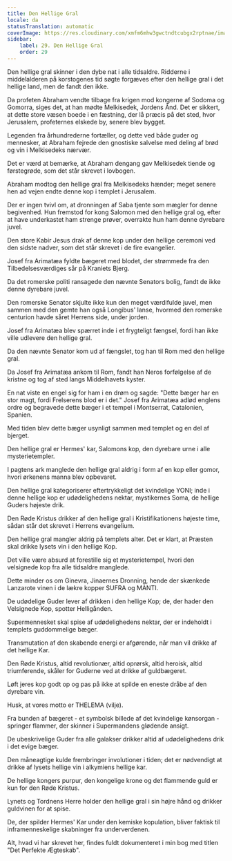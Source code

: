 ```yaml
---
title: Den Hellige Gral
locale: da
statusTranslation: automatic
coverImage: https://res.cloudinary.com/xmfm6mhw3gwctndtcubgx2rptnae/image/upload/v1741354419/small_cover_la_gran_rebelion_28716e29d2.webp
sidebar:
    label: 29. Den Hellige Gral
    order: 29
---
```

Den hellige gral skinner i den dybe nat i alle tidsaldre. Ridderne i middelalderen på korstogenes tid søgte forgæves efter den hellige gral i det hellige land, men de fandt den ikke.

Da profeten Abraham vendte tilbage fra krigen mod kongerne af Sodoma og Gomorra, siges det, at han mødte Melkisedek, Jordens Ånd. Det er sikkert, at dette store væsen boede i en fæstning, der lå præcis på det sted, hvor Jerusalem, profeternes elskede by, senere blev bygget.

Legenden fra århundrederne fortæller, og dette ved både guder og mennesker, at Abraham fejrede den gnostiske salvelse med deling af brød og vin i Melkisedeks nærvær.

Det er værd at bemærke, at Abraham dengang gav Melkisedek tiende og førstegrøde, som det står skrevet i lovbogen.

Abraham modtog den hellige gral fra Melkisedeks hænder; meget senere hen ad vejen endte denne kop i templet i Jerusalem.

Der er ingen tvivl om, at dronningen af Saba tjente som mægler for denne begivenhed. Hun fremstod for kong Salomon med den hellige gral og, efter at have underkastet ham strenge prøver, overrakte hun ham denne dyrebare juvel.

Den store Kabir Jesus drak af denne kop under den hellige ceremoni ved den sidste nadver, som det står skrevet i de fire evangelier.

Josef fra Arimatæa fyldte bægeret med blodet, der strømmede fra den Tilbedelsesværdiges sår på Kraniets Bjerg.

Da det romerske politi ransagede den nævnte Senators bolig, fandt de ikke denne dyrebare juvel.

Den romerske Senator skjulte ikke kun den meget værdifulde juvel, men sammen med den gemte han også Longibus' lanse, hvormed den romerske centurion havde såret Herrens side, under jorden.

Josef fra Arimatæa blev spærret inde i et frygteligt fængsel, fordi han ikke ville udlevere den hellige gral.

Da den nævnte Senator kom ud af fængslet, tog han til Rom med den hellige gral.

Da Josef fra Arimatæa ankom til Rom, fandt han Neros forfølgelse af de kristne og tog af sted langs Middelhavets kyster.

En nat viste en engel sig for ham i en drøm og sagde: "Dette bæger har en stor magt, fordi Frelserens blod er i det." Josef fra Arimatæa adlød englens ordre og begravede dette bæger i et tempel i Montserrat, Catalonien, Spanien.

Med tiden blev dette bæger usynligt sammen med templet og en del af bjerget.

Den hellige gral er Hermes' kar, Salomons kop, den dyrebare urne i alle mysterietempler.

I pagtens ark manglede den hellige gral aldrig i form af en kop eller gomor, hvori ørkenens manna blev opbevaret.

Den hellige gral kategoriserer eftertrykkeligt det kvindelige YONI; inde i denne hellige kop er udødelighedens nektar, mystikernes Soma, de hellige Guders højeste drik.

Den Røde Kristus drikker af den hellige gral i Kristifikationens højeste time, sådan står det skrevet i Herrens evangelium.

Den hellige gral mangler aldrig på templets alter. Det er klart, at Præsten skal drikke lysets vin i den hellige Kop.

Det ville være absurd at forestille sig et mysterietempel, hvori den velsignede kop fra alle tidsaldre manglede.

Dette minder os om Ginevra, Jinaernes Dronning, hende der skænkede Lanzarote vinen i de lækre kopper SUFRA og MANTI.

De udødelige Guder lever af drikken i den hellige Kop; de, der hader den Velsignede Kop, spotter Helligånden.

Supermennesket skal spise af udødelighedens nektar, der er indeholdt i templets guddommelige bæger.

Transmutation af den skabende energi er afgørende, når man vil drikke af det hellige Kar.

Den Røde Kristus, altid revolutionær, altid oprørsk, altid heroisk, altid triumferende, skåler for Guderne ved at drikke af guldbægeret.

Løft jeres kop godt op og pas på ikke at spilde en eneste dråbe af den dyrebare vin.

Husk, at vores motto er THELEMA (vilje).

Fra bunden af bægeret - et symbolsk billede af det kvindelige kønsorgan - springer flammer, der skinner i Supermandens glødende ansigt.

De ubeskrivelige Guder fra alle galakser drikker altid af udødelighedens drik i det evige bæger.

Den måneagtige kulde frembringer involutioner i tiden; det er nødvendigt at drikke af lysets hellige vin i alkymiens hellige kar.

De hellige kongers purpur, den kongelige krone og det flammende guld er kun for den Røde Kristus.

Lynets og Tordnens Herre holder den hellige gral i sin højre hånd og drikker guldvinen for at spise.

De, der spilder Hermes' Kar under den kemiske kopulation, bliver faktisk til inframenneskelige skabninger fra underverdenen.

Alt, hvad vi har skrevet her, findes fuldt dokumenteret i min bog med titlen "Det Perfekte Ægteskab".

